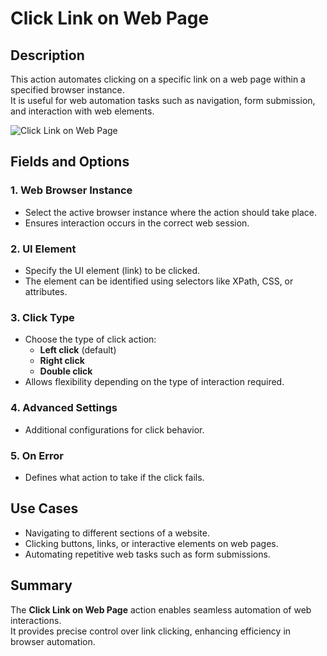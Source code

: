 # Click Link on Web Page  

## Description

This action automates clicking on a specific link on a web page within a specified browser instance.  
It is useful for web automation tasks such as navigation, form submission, and interaction with web elements.  

![Click Link on Web Page](../assets/browser-automation/click-link-on-web-page.png)    

## Fields and Options  

### 1. **Web Browser Instance**

- Select the active browser instance where the action should take place.  
- Ensures interaction occurs in the correct web session.  

### 2. **UI Element**

- Specify the UI element (link) to be clicked.  
- The element can be identified using selectors like XPath, CSS, or attributes.  

### 3. **Click Type**

- Choose the type of click action:  
  - **Left click** (default)  
  - **Right click**  
  - **Double click**  
- Allows flexibility depending on the type of interaction required.  

### 4. **Advanced Settings**

- Additional configurations for click behavior.  

### 5. **On Error**

- Defines what action to take if the click fails.  

## Use Cases

- Navigating to different sections of a website.  
- Clicking buttons, links, or interactive elements on web pages.  
- Automating repetitive web tasks such as form submissions.  

## Summary

The **Click Link on Web Page** action enables seamless automation of web interactions.  
It provides precise control over link clicking, enhancing efficiency in browser automation.  